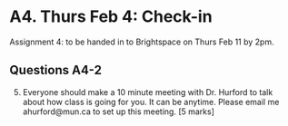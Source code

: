 # A4. Thurs Feb 4: Check-in

Assignment 4: to be handed in to Brightspace on Thurs Feb 11 by 2pm.

## Questions A4-2
5. Everyone should make a 10 minute meeting with Dr. Hurford to talk about how class is going for you. It can be anytime. Please email me ahurford@mun.ca to set up this meeting. [5 marks]
